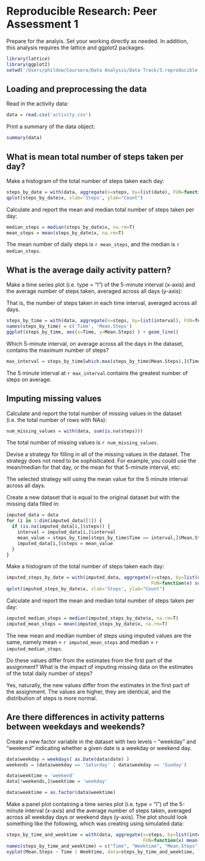 # Reproducible Research: Peer Assessment 1

Prepare for the analyis. Set your working directly as needed. 
In addition, this analysis requires the lattice and ggplot2 packages.

```r
library(lattice)
library(ggplot2)
setwd('/Users/phildow/Coursera/Data Analysis/Data Track/3.reproducible-research/RepData_PeerAssessment1/')
```

## Loading and preprocessing the data

Read in the activity data:

```r
data = read.csv('activity.csv') 
```

Print a summary of the data object:

```r
summary(data)
```

## What is mean total number of steps taken per day?

Make a histogram of the total number of steps taken each day:

```r
steps_by_date = with(data, aggregate(x=steps, by=list(date), FUN=function(x) sum(x, na.rm=T)))
qplot(steps_by_date$x, xlab='Steps', ylab="Count")
```

Calculate and report the mean and median total number of steps taken per day:

```r
median_steps = median(steps_by_date$x, na.rm=T)
mean_steps = mean(steps_by_date$x, na.rm=T)
```

The mean number of daily steps is `r mean_steps`, and the median is `r median_steps`.

## What is the average daily activity pattern?

Make a time series plot (i.e. type = "l") of the 5-minute interval (x-axis) and the average 
number of steps taken, averaged across all days (y-axis):

That is, the number of steps taken in each time interval, averaged across all days.

```r
steps_by_time = with(data, aggregate(x=steps, by=list(interval), FUN=function(x) mean(x, na.rm=T)))
names(steps_by_time) = c('Time', 'Mean.Steps')
ggplot(steps_by_time, aes(x=Time, y=Mean.Steps) ) + geom_line()
```

Which 5-minute interval, on average across all the days in the dataset, contains the maximum number of steps?

```r
max_interval = steps_by_time[which.max(steps_by_time$Mean.Steps),]$Time
```

The 5 minute interval at `r max_interval` contains the greatest number of steps on average.

## Imputing missing values

Calculate and report the total number of missing values in the dataset 
(i.e. the total number of rows with NAs):

```r
num_missing_values = with(data, sum(is.na(steps)))
```

The total number of missing values is `r num_missing_values`.

Devise a strategy for filling in all of the missing values in the dataset. 
The strategy does not need to be sophisticated. For example, you could use the mean/median 
for that day, or the mean for that 5-minute interval, etc:

The selected strategy will using the mean value for the 5 minute interval across all days.

Create a new dataset that is equal to the original dataset but with the missing data filled in:

```r
imputed_data = data
for (i in 1:dim(imputed_data)[1]) {
  if (is.na(imputed_data[i,]$steps)) { 
    interval = imputed_data[i,]$interval
    mean_value = steps_by_time[steps_by_time$Time == interval,]$Mean.Steps
    imputed_data[i,]$steps = mean_value
  }
}

```

Make a histogram of the total number of steps taken each day:

```r
imputed_steps_by_date = with(imputed_data, aggregate(x=steps, by=list(date), 
                                                     FUN=function(x) sum(x, na.rm=T)))
qplot(imputed_steps_by_date$x, xlab='Steps', ylab="Count")
```

Calculate and report the mean and median total number of steps taken per day:

```r
imputed_median_steps = median(imputed_steps_by_date$x, na.rm=T)
imputed_mean_steps = mean(imputed_steps_by_date$x, na.rm=T)
```

The new mean and median number of steps using imputed values are the same, namely mean = `r imputed_mean_steps` and median = `r imputed_median_steps`.

Do these values differ from the estimates from the first part of the assignment? 
What is the impact of imputing missing data on the estimates of the total daily number of steps?

Yes, naturally, the new values differ from the estimates in the first part of the assignment.
The values are higher, they are identical, and the distribution of steps is more normal.

## Are there differences in activity patterns between weekdays and weekends?

Create a new factor variable in the dataset with two levels -- "weekday" and "weekend" 
indicating whether a given date is a weekday or weekend day.

```r
data$weekday = weekdays( as.Date(data$date) )
weekends = (data$weekday == 'Saturday' | data$weekday == 'Sunday')

data$weektime = 'weekend'
data[!weekends,]$weektime = 'weekday'

data$weektime = as.factor(data$weektime)
```

Make a panel plot containing a time series plot (i.e. type = "l") of the 5-minute interval (x-axis) 
and the average number of steps taken, averaged across all weekday days or weekend days (y-axis). 
The plot should look something like the following, which was creating using simulated data:

```r
steps_by_time_and_weektime = with(data, aggregate(x=steps, by=list(interval, weektime), 
                                                  FUN=function(x) mean(x, na.rm=T)))
names(steps_by_time_and_weektime) = c("Time", "Weektime", "Mean.Steps")
xyplot(Mean.Steps ~ Time | Weektime, data=steps_by_time_and_weektime, layout=c(1,2), type='l')
```
